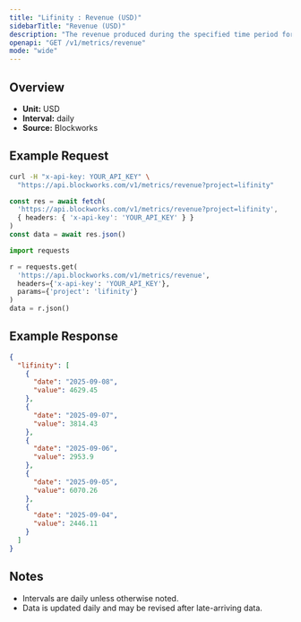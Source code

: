 ```yaml
---
title: "Lifinity : Revenue (USD)"
sidebarTitle: "Revenue (USD)"
description: "The revenue produced during the specified time period for given project."
openapi: "GET /v1/metrics/revenue"
mode: "wide"
---
```


## Overview

- **Unit:** USD
- **Interval:** daily
- **Source:** Blockworks

## Example Request

<CodeGroup>

```bash cURL
curl -H "x-api-key: YOUR_API_KEY" \
  "https://api.blockworks.com/v1/metrics/revenue?project=lifinity"
```

```typescript TypeScript
const res = await fetch(
  'https://api.blockworks.com/v1/metrics/revenue?project=lifinity',
  { headers: { 'x-api-key': 'YOUR_API_KEY' } }
)
const data = await res.json()
```

```python Python
import requests

r = requests.get(
  'https://api.blockworks.com/v1/metrics/revenue',
  headers={'x-api-key': 'YOUR_API_KEY'},
  params={'project': 'lifinity'}
)
data = r.json()
```

</CodeGroup>

## Example Response

```json
{
  "lifinity": [
    {
      "date": "2025-09-08",
      "value": 4629.45
    },
    {
      "date": "2025-09-07",
      "value": 3814.43
    },
    {
      "date": "2025-09-06",
      "value": 2953.9
    },
    {
      "date": "2025-09-05",
      "value": 6070.26
    },
    {
      "date": "2025-09-04",
      "value": 2446.11
    }
  ]
}
```

## Notes
- Intervals are daily unless otherwise noted.
- Data is updated daily and may be revised after late-arriving data.
